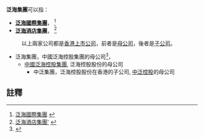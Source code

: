 '''泛海集團'''可以指：

* '''[[泛海國際|泛海國際集團]]'''，{{sehk2|0129}} <ref>[http://hk.biz.yahoo.com/p/hk/profile/index.html?s=0129.HK 泛海國際集團] {{webarchive|url=https://web.archive.org/web/20070526104034/http://hk.biz.yahoo.com/p/hk/profile/index.html?s=0129.HK |date=2007-05-26 }}</ref>
* '''[[泛海酒店|泛海酒店集團]]'''，{{sehk2|0292}} <ref>[http://hk.biz.yahoo.com/p/hk/profile/index.html?s=0292.HK 泛海酒店集團'] {{webarchive|url=https://web.archive.org/web/20070710153810/http://hk.biz.yahoo.com/p/hk/profile/index.html?s=0292.HK |date=2007-07-10 }}</ref>
:以上兩家公司都是[[香港|香港]][[上市公司|上市公司]]，前者是[[母公司|母公司]]，後者是[[子公司|子公司]]。
* 泛海集團，中國泛海控股集團的母公司<ref>{{Cite web |url=http://finance.sina.com.cn/110/2004-05-13/66.html |title=大陸泛海集團简介 |access-date=2007-08-21 |archive-date=2020-09-18 |archive-url=https://web.archive.org/web/20200918081124/http://finance.sina.com.cn/110/2004-05-13/66.html |dead-url=no }}</ref>，
** [[中國泛海控股集團|中國泛海控股集團]], 泛海控股股份的母公司
*** 中泛集團，泛海控股股份在香港的子公司, [[中泛控股|中泛控股]]的母公司

==註釋==
{{Reflist}}

{{Disambig|cat=组织机构消歧义}}